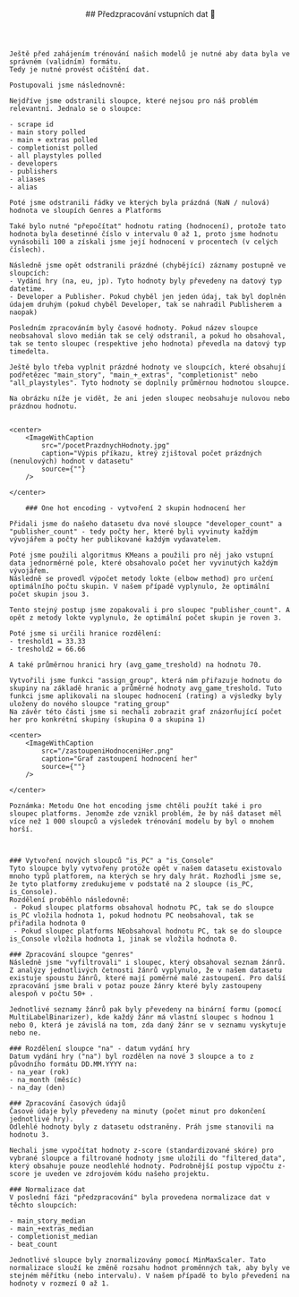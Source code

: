 
<article id="predzpracovaniDat">
    <header style={{marginBottom: "1rem"}}>
        ##  Předzpracování vstupních dat 🎯
    </header>

    Ještě před zahájením trénování našich modelů je nutné aby data byla ve správném (validním) formátu.
    Tedy je nutné provést očištění dat.

    Postupovali jsme následnovně:

    Nejdříve jsme odstranili sloupce, které nejsou pro náš problém relevantní. Jednalo se o sloupce:

    - scrape id
    - main story polled
    - main + extras polled
    - completionist polled
    - all playstyles polled
    - developers
    - publishers
    - aliases
    - alias

    Poté jsme odstranili řádky ve kterých byla prázdná (NaN / nulová) hodnota ve sloupích Genres a Platforms

    Také bylo nutné "přepočítat" hodnotu rating (hodnocení), protože tato hodnota byla desetinné číslo v intervalu 0 až 1, proto jsme hodnotu vynásobili 100 a získali jsme její hodnocení v procentech (v celých číslech).

    Následně jsme opět odstranili prázdné (chybějící) záznamy postupně ve sloupcích:
    - Vydání hry (na, eu, jp). Tyto hodnoty byly převedeny na datový typ datetime.
    - Developer a Publisher. Pokud chyběl jen jeden údaj, tak byl doplněn údajem druhým (pokud chyběl Developer, tak se nahradil Publisherem a naopak)

    Posledním zpracováním byly časové hodnoty. Pokud název sloupce neobsahoval slovo medián tak se celý odstranil, a pokud ho obsahoval, tak se tento sloupec (respektive jeho hodnota) převedla na datový typ timedelta.

    Ještě bylo třeba vyplnit prázdné hodnoty ve sloupcích, které obsahují podřetězec "main_story", "main_+_extras", "completionist" nebo "all_playstyles". Tyto hodnoty se doplnily průměrnou hodnotou sloupce.

    Na obrázku níže je vidět, že ani jeden sloupec neobsahuje nulovou nebo prázdnou hodnotu.


    <center>
        <ImageWithCaption
            src="/pocetPrazdnychHodnoty.jpg"
            caption="Výpis příkazu, ktreý zjištoval počet prázdných (nenulových) hodnot v datasetu"
            source={""}
        />

    </center>
    
        ### One hot encoding - vytvoření 2 skupin hodnocení her

    Přidali jsme do našeho datasetu dva nové sloupce "developer_count" a "publisher_count" - tedy počty her, které byli vyvinuty každým vývojářem a počty her publikované každým vydavatelem.

    Poté jsme použili algoritmus KMeans a použili pro něj jako vstupní data jednorměrné pole, které obsahovalo počet her vyvinutých každým vývojářem.
    Následně se provedl výpočet metody lokte (elbow method) pro určení optimálního počtu skupin. V našem případě vyplynulo, že optimální počet skupin jsou 3.

    Tento stejný postup jsme zopakovali i pro sloupec "publisher_count". A opět z metody lokte vyplynulo, že optimální počet skupin je roven 3.

    Poté jsme si určili hranice rozdělení:
    - treshold1 = 33.33
    - treshold2 = 66.66

    A také průměrnou hranici hry (avg_game_treshold) na hodnotu 70.

    Vytvořili jsme funkci "assign_group", která nám přiřazuje hodnotu do skupiny na základě hranic a průměrné hodnoty avg_game_treshold. Tuto funkci jsme aplikovali na sloupec hodnocení (rating) a výsledky byly uloženy do nového sloupce "rating_group"
    Na závěr této části jsme si nechali zobrazit graf znázorňující počet her pro konkrétní skupiny (skupina 0 a skupina 1)

    <center>
        <ImageWithCaption
            src="/zastoupeniHodnoceniHer.png"
            caption="Graf zastoupení hodnocení her"
            source={""}
        />

    </center>

    Poznámka: Metodu One hot encoding jsme chtěli použít také i pro sloupec platforms. Jenomže zde vznikl problém, že by náš dataset měl více než 1 000 sloupců a výsledek trénování modelu by byl o mnohem horší.



    ### Vytvoření nových sloupců "is_PC" a "is_Console"
    Tyto sloupce byly vytvořeny protože opět v našem datasetu existovalo mnoho typů platforem, na kterých se hry daly hrát. Rozhodli jsme se, že tyto platformy zredukujeme v podstatě na 2 sloupce (is_PC, is_Console).
    Rozdělení proběhlo následovně:
     - Pokud sloupec platforms obsahoval hodnotu PC, tak se do sloupce is_PC vložila hodnota 1, pokud hodnotu PC neobsahoval, tak se přiřadila hodnota 0
     - Pokud sloupec platforms NEobsahoval hodnotu PC, tak se do sloupce is_Console vložila hodnota 1, jinak se vložila hodnota 0.

    ### Zpracování sloupce "genres"
    Následně jsme "vyfiltrovali" i sloupec, který obsahoval seznam žánrů. Z analýzy jednotlivých četnosti žánrů vyplynulo, že v našem datasetu existuje spoustu žánrů, které mají poměrné malé zastoupení. Pro další zpracování jsme brali v potaz pouze žánry které byly zastoupeny alespoň v počtu 50+ .

    Jednotlivé seznamy žánrů pak byly převedeny na binární formu (pomocí MultiLabelBinarizer), kde každý žánr má vlastní sloupec s hodnou 1 nebo 0, která je závislá na tom, zda daný žánr se v seznamu vyskytuje nebo ne.

    ### Rozdělení sloupce "na" - datum vydání hry
    Datum vydání hry ("na") byl rozdělen na nové 3 sloupce a to z původního formátu DD.MM.YYYY na:
    - na_year (rok)
    - na_month (měsíc)
    - na_day (den)

    ### Zpracování časových údajů
    Časové údaje byly převedeny na minuty (počet minut pro dokončení jednotlivé hry).
    Odlehlé hodnoty byly z datasetu odstraněny. Práh jsme stanovili na hodnotu 3.

    Nechali jsme vypočítat hodnoty z-score (standardizované skóre) pro vybrané sloupce a filtrované hodnoty jsme uložili do "filtered_data", který obsahuje pouze neodlehlé hodnoty. Podrobnější postup výpočtu z-score je uveden ve zdrojovém kódu našeho projektu.

    ### Normalizace dat
    V poslední fázi "předzpracování" byla provedena normalizace dat v těchto sloupcích:

    - main_story_median
    - main_+extras_median
    - completionist_median
    - beat_count

    Jednotlivé sloupce byly znormalizovány pomocí MinMaxScaler. Tato normalizace slouží ke změně rozsahu hodnot proměnných tak, aby byly ve stejném měřítku (nebo intervalu). V našem případě to bylo převedení na hodnoty v rozmezí 0 až 1.










</article>
